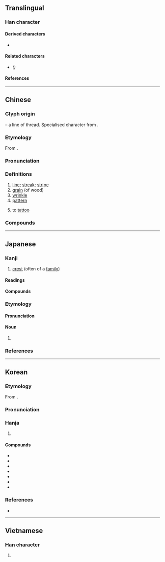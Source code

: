 {{also|纹}}
{{character info}}
==Translingual==

===Han character===
{{Han char|rn=120|rad=糸|as=04|sn=10|four=20940|canj=VFYK|ids=⿰糹文(GHTV),⿰糸文(JK)}}

====Derived characters====
* {{l|mul|[[𭾎]], [[𦈆]]}}

====Related characters====
* {{l|mul|纹}} ''({{w|Simplified Chinese}})''

====References====
{{Han ref|kx=0916.160|dkj=27262|dj=1345.160|hdz=53376.040|uh=7D0B}}

----

==Chinese==
{{zh-forms|s=纹}}

===Glyph origin===
{{Han etym}}
{{Han compound|糸|t1=thread|文|ls=psc|c1=s|c2=p}} – a line of thread. Specialised character from {{och-l|文}}.

===Etymology===
From {{och-l|文|mark, tattoo}}.

===Pronunciation===
{{zh-pron
|m=wén
|c=man4
|h=pfs=vùn
|md=
|mn=bûn
|w=3ven
|mc=y
|oc=y
|cat=n,v
}}

===Definitions===
{{zh-hanzi}}

# [[line]]; [[streak]]; [[stripe]]
# [[grain]] (of wood)
# [[wrinkle]]
# [[pattern]]
#: {{zh-x|豹紋|leopard '''pattern'''}}
# to [[tattoo]]

===Compounds===
{{zh-der|弧紋|弦紋|帳紋|冰裂紋|妊娠紋|平紋|布紋紙|圖紋|夔紋|冰炸紋|波紋如縠|松紋|指紋辨識|樂紋兒|抬頭紋|橫紋肌|流紋岩|掌紋|手紋|指紋紀錄|條紋|斑紋|直紋|皺紋|指紋|掌上觀紋|波紋|斜紋夜蛾|斗紋|瑪瑙紋|木紋|斜紋|指紋鑑定|指紋分析|紋飾|蟬紋|陰紋|綯紋|迴紋針|鼻紋|紋絲不動|紋銀|紋樣|魚尾紋|象紋|紋身|紋理|蟠虯紋|裂紋|重環紋|紋線|羅紋|軋紋|龍紋|魚紋|紋路|螺紋鑽|饕餮紋|紋風不動|箕紋|被火紋身|雙箕紋|陰騭紋|縠紋|蟠虺紋|龜紋|綢紋紙|鱗紋|餓紋|蟠螭紋|趾紋|鳥紋|脣紋|貝紋|螺紋|蛇紋石|紋眉|蟠夔紋|花紋|風紋|雷紋}}

----

==Japanese==

===Kanji===
{{ja-kanji|grade=c|rs=糸04}}

# [[crest]] (often of a [[family]])

====Readings====
{{ja-readings
|goon=もん
|kanon=ぶん
|kun=あや-, もよう
|nanori=あき, あや
}}

====Compounds====
{{col5-u|ja
|{{ja-r|紋%葉|いさ%は}}
|{{ja-r|紋%楸|もん%しゅう}}
|{{ja-r|紋%章|もん%しょう|gloss=crest}}
|{{ja-r|紋%所|もん%どころ|gloss=crest (often of a family)}}
|{{ja-r|紋%服|もん%ぷく}}
|{{ja-r|紋%別|^もん%べつ}}
|{{ja-r|紋%本|もん%ぽん}}
|{{ja-r|紋%紋|もん%もん}}
|{{ja-r|紋%様|もん%よう}} ({{ja-r|文%様|もん%よう|rom=-}})
|{{ja-r|紋%羅|もん%ら}}
|{{ja-r|紋%理|もん%り}}
|{{ja-r|紋%絽|もん%ろ}}
|{{ja-r|衣%紋|え%もん}}
|{{ja-r|陰%紋|かげ%もん}}
|{{ja-r|籠%目%紋|かご%め% もん}}
|{{ja-r|家%紋|か%もん|gloss=family crest}}
|{{ja-r|渦%紋|か%もん}}
|{{ja-r|縠%紋|こく%もん}}
|{{ja-r|小%紋|こ%もん}}
|{{ja-r|細%紋|さい%もん}}
|{{ja-r|細%紋|さい%ぶん}}
|{{ja-r|指%紋|し%もん|gloss=fingerprint}}
|{{ja-r|地%紋|じ%もん}}
|{{ja-r|掌%紋|しょう%もん}}
|{{ja-r|定%紋|じょう%もん|gloss=crest (often of a family)}}
|{{ja-r|声%紋|せい%もん|gloss=voice signature}}
|{{ja-r|南%天%紋|なん%てん% もん}}
|{{ja-r|波%紋|は%もん}}
|{{ja-r|斑%紋|はん%もん}} ({{ja-r|斑%文|はん%もん|rom=-}})
|{{ja-r|豹%紋|ひょう%もん}} ({{ja-r|豹%文|ひょう%もん|rom=-}})
|{{ja-r|風%紋|ふう%もん}}
}}

===Etymology===
{{ja-kanjitab|もん|yomi=o}}

====Pronunciation====
{{ja-pron|もん|acc=1|acc_ref=DJR}}

====Noun====
{{ja-noun|もん|hhira=もん}}

# {{synonym of|ja|家紋|tr=kamon|t=[[family]] [[crest]]}}

===References===
<references />

----

==Korean==

===Etymology===
From {{der|ko|ltc|sort=문|-}} {{ltc-l|紋}}.

===Pronunciation===
{{ko-hanja-pron|문}}

===Hanja===
{{ko-hanja-search}}
{{ko-hanja|무늬|문}}

# {{hanja form of|문|figure}}

====Compounds====
* {{ko-l|紋穀|문곡}}
* {{ko-l|紋銀|문은}}
* {{ko-l|紋章|문장|crest}}
* {{ko-l|家紋|가문|family crest}}
* {{ko-l|声紋|성문|voice signature}}
* {{ko-l|指紋|지문|fingerprint}}
* {{ko-l|波紋|파문}}

===References===
* {{R:hanjadoc|9120}}

----

==Vietnamese==

===Han character===
{{vi-readings|reading=[[văn]], [[vằn]], [[vân]], [[vện]]|rs=糸04}}

# {{rfdef|vi}}